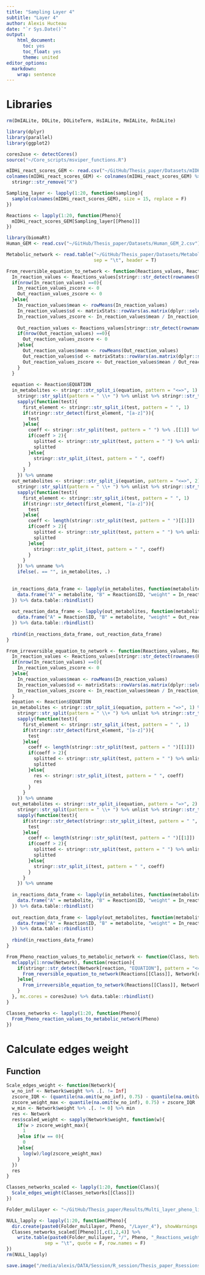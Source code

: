```yaml
---
title: "Sampling Layer 4"
subtitle: "Layer 4"
author: Alexis Hucteau
date: "`r Sys.Date()`"
output:
    html_document:
      toc: yes
      toc_float: yes
      theme: united
editor_options:
  markdown:
    wrap: sentence
---
```


# Libraries

```r
rm(DmIALite, DOLite, DOLiteTerm, HsIALite, MmIALite, RnIALite)

library(dplyr)
library(parallel)
library(ggplot2)

cores2use <- detectCores()
source("~/Core_scripts/msviper_functions.R")
```

```r
mIDHi_react_scores_GEM <- read.csv("~/GitHub/Thesis_paper/Datasets/mIDHi_react_scores_GEM.csv", check.names = F, row.names = 1)
colnames(mIDHi_react_scores_GEM) <- colnames(mIDHi_react_scores_GEM) %>%
  stringr::str_remove("X")
```

```r
Sampling_layer <- lapply(1:20, function(sampling){
  sample(colnames(mIDHi_react_scores_GEM), size = 15, replace = F) 
})

Reactions <- lapply(1:20, function(Pheno){
  mIDHi_react_scores_GEM[Sampling_layer[[Pheno]]]
})
```

```r
library(biomaRt)
Human_GEM <- read.csv("~/GitHub/Thesis_paper/Datasets/Human_GEM_2.csv")
```

```r
Metabolic_network <- read.table("~/GitHub/Thesis_paper/Datasets/Metabolic_network_clean.tsv",
                                sep = "\t", header = T)

From_reversible_equation_to_network <- function(Reactions_values, Reaction){
  In_reaction_values <- Reactions_values[stringr::str_detect(rownames(Reactions_values), paste0(Reaction$ID, "_pos")), ]
  if(nrow(In_reaction_values) ==0){
    In_reaction_values_zscore <- 0
    Out_reaction_values_zscore <- 0
  }else{
    In_reaction_values$mean <- rowMeans(In_reaction_values)
    In_reaction_values$sd <- matrixStats::rowVars(as.matrix(dplyr::select(In_reaction_values, -c("mean"))))
    In_reaction_values_zscore <- In_reaction_values$mean / In_reaction_values$sd
    
    Out_reaction_values <- Reactions_values[stringr::str_detect(rownames(Reactions_values), paste0(Reaction$ID, "_neg")), ]
    if(nrow(Out_reaction_values) ==0){
      Out_reaction_values_zscore <- 0
    }else{
      Out_reaction_values$mean <- rowMeans(Out_reaction_values)
      Out_reaction_values$sd <- matrixStats::rowVars(as.matrix(dplyr::select(Out_reaction_values, -c("mean"))))
      Out_reaction_values_zscore <- Out_reaction_values$mean / Out_reaction_values$sd
    }
  }
  
  equation <- Reaction$EQUATION
  in_metabolites <- stringr::str_split_i(equation, pattern = "<=>", 1) %>% 
    stringr::str_split(pattern = " \\+ ") %>% unlist %>% stringr::str_trim() %>% 
    sapply(function(test){
      first_element <- stringr::str_split_i(test, pattern = " ", 1)
      if(stringr::str_detect(first_element, "[a-z]")){
        test
      }else{
        coeff <- stringr::str_split(test, pattern = " ") %>% .[[1]] %>% length()
        if(coeff > 2){
          splitted <- stringr::str_split(test, pattern = " ") %>% unlist %>% .[2:coeff] %>% paste(collapse = "_")
          splitted
        }else{
          stringr::str_split_i(test, pattern = " ", coeff)
        }
      }
    }) %>% unname
  out_metabolites <- stringr::str_split_i(equation, pattern = "<=>", 2) %>% 
    stringr::str_split(pattern = " \\+ ") %>% unlist %>% stringr::str_trim()  %>% 
    sapply(function(test){
      first_element <- stringr::str_split_i(test, pattern = " ", 1)
      if(stringr::str_detect(first_element, "[a-z]")){
        test
      }else{
        coeff <- length(stringr::str_split(test, pattern = " ")[[1]])
        if(coeff > 2){
          splitted <- stringr::str_split(test, pattern = " ") %>% unlist %>% .[2:coeff] %>% paste(collapse = "_")
          splitted
        }else{
          stringr::str_split_i(test, pattern = " ", coeff)
        }
      }
    }) %>% unname %>% 
    ifelse(. == "", in_metabolites, .)
  
  
  in_reactions_data_frame <- lapply(in_metabolites, function(metabolite){
    data.frame("A" = metabolite, "B" = Reaction$ID, "weight" = In_reaction_values_zscore)
  }) %>% data.table::rbindlist()
  
  out_reaction_data_frame <- lapply(out_metabolites, function(metabolite){
    data.frame("A" = Reaction$ID, "B" = metabolite, "weight" = Out_reaction_values_zscore)
  }) %>% data.table::rbindlist()
  
  rbind(in_reactions_data_frame, out_reaction_data_frame)
}

From_irreversible_equation_to_network <- function(Reactions_values, Reaction){
  In_reaction_values <- Reactions_values[stringr::str_detect(rownames(Reactions_values), paste0(Reaction$ID, "_pos")), ]
  if(nrow(In_reaction_values) ==0){
    In_reaction_values_zscore <- 0
  }else{
    In_reaction_values$mean <- rowMeans(In_reaction_values)
    In_reaction_values$sd <- matrixStats::rowVars(as.matrix(dplyr::select(In_reaction_values, -c("mean"))))
    In_reaction_values_zscore <- In_reaction_values$mean / In_reaction_values$sd
  }
  equation <- Reaction$EQUATION
  in_metabolites <- stringr::str_split_i(equation, pattern = "=>", 1) %>% 
    stringr::str_split(pattern = " \\+ ") %>% unlist %>% stringr::str_trim() %>% 
    sapply(function(test){
      first_element <- stringr::str_split_i(test, pattern = " ", 1)
      if(stringr::str_detect(first_element, "[a-z]")){
        test
      }else{
        coeff <- length(stringr::str_split(test, pattern = " ")[[1]])
        if(coeff > 2){
          splitted <- stringr::str_split(test, pattern = " ") %>% unlist %>% .[2:coeff] %>% paste(collapse = "_")
          splitted
        }else{
          res <- stringr::str_split_i(test, pattern = " ", coeff)
          res
        }
      }
    }) %>% unname
  out_metabolites <- stringr::str_split_i(equation, pattern = "=>", 2) %>% 
    stringr::str_split(pattern = " \\+ ") %>% unlist %>% stringr::str_trim() %>% 
    sapply(function(test){
      if(stringr::str_detect(stringr::str_split_i(test, pattern = " ", 1), "[a-z]")){
        test
      }else{
        coeff <- length(stringr::str_split(test, pattern = " ")[[1]])
        if(coeff > 2){
          splitted <- stringr::str_split(test, pattern = " ") %>% unlist %>% .[2:coeff] %>% paste(collapse = "_")
          splitted
        }else{
          stringr::str_split_i(test, pattern = " ", coeff)
        }
      }
    }) %>% unname
  
  in_reactions_data_frame <- lapply(in_metabolites, function(metabolite){
    data.frame("A" = metabolite, "B" = Reaction$ID, "weight" = In_reaction_values_zscore)
  }) %>% data.table::rbindlist()
  
  out_reaction_data_frame <- lapply(out_metabolites, function(metabolite){
    data.frame("A" = Reaction$ID, "B" = metabolite, "weight" = In_reaction_values_zscore)
  }) %>% data.table::rbindlist()
  
  rbind(in_reactions_data_frame)
}

From_Pheno_reaction_values_to_metabolic_network <- function(Class, Network = Human_GEM){
  mclapply(1:nrow(Network), function(reaction){
    if(stringr::str_detect(Network[reaction, "EQUATION"], pattern = "<=>")){
      From_reversible_equation_to_network(Reactions[[Class]], Network[reaction, ])
    }else{
      From_irreversible_equation_to_network(Reactions[[Class]], Network[reaction, ])
    }
  }, mc.cores = cores2use) %>% data.table::rbindlist()
}
```


```r
Classes_networks <- lapply(1:20, function(Pheno){
  From_Pheno_reaction_values_to_metabolic_network(Pheno)
})
```

# Calculate edges weight

## Function

```r
Scale_edges_weight <- function(Network){
  w_no_inf <- Network$weight %>% .[. != Inf]
  zscore_IQR <- (quantile(na.omit(w_no_inf), 0.75) - quantile(na.omit(w_no_inf), 0.25)) * 1.5
  zscore_weight_max <- quantile(na.omit(w_no_inf), 0.75) + zscore_IQR
  w_min <- Network$weight %>% .[. != 0] %>% min
  res <- Network
  res$scaled_weight <- sapply(Network$weight, function(w){
    if(w > zscore_weight_max){
      1
    }else if(w == 0){
      0
    }else{
      log(w)/log(zscore_weight_max)
    }
  })
  res
}
```

```r
Classes_networks_scaled <- lapply(1:20, function(Class){
  Scale_edges_weight(Classes_networks[[Class]])
})
```

```r
Folder_mulilayer <- "~/GitHub/Thesis_paper/Results/Multi_layer_pheno_like/Sampling/Layer_4/"

NULL_lapply <- lapply(1:20, function(Pheno){
  dir.create(paste0(Folder_mulilayer, Pheno, "/Layer_4"), showWarnings = F)
  Classes_networks_scaled[[Pheno]][,c(1,2,4)] %>%
    write.table(paste0(Folder_mulilayer, "/", Pheno, "_Reactions_weighted.tsv"),
              sep = "\t", quote = F, row.names = F)
})
rm(NULL_lapply)
```


```r
save.image("/media/alexis/DATA/Session/R_session/Thesis_paper_Rsessions/Multi_layer_phenolike/Layer_4_sampling.RData")

```








